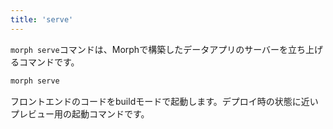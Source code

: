 ```yaml
---
title: 'serve'
---
```


`morph serve`コマンドは、Morphで構築したデータアプリのサーバーを立ち上げるコマンドです。

```bash Shell
morph serve
```

<ParamField body="--preview" type="boolean">
フロントエンドのコードをbuildモードで起動します。デプロイ時の状態に近いプレビュー用の起動コマンドです。
</ParamField>